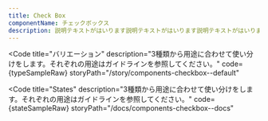 ```yaml
---
title: Check Box
componentName: チェックボックス
description: 説明テキストがはいります説明テキストがはいります説明テキストがはいります説明テキストがはいります説明テキストがはいります説明テキストがはいります説明テキストがはいります説明テキストがはいります
---
```



<Code
  title="バリエーション"
  description="3種類から用途に合わせて使い分けをします。それぞれの用途はガイドラインを参照してください。"
  code={typeSampleRaw}
  storyPath="/story/components-checkbox--default"
>
  <TypeSample client:load />
</Code>

<Code
  title="States"
  description="3種類から用途に合わせて使い分けをします。それぞれの用途はガイドラインを参照してください。"
  code={stateSampleRaw}
  storyPath="/docs/components-checkbox--docs"
>
  <StateSample client:load />
</Code>
